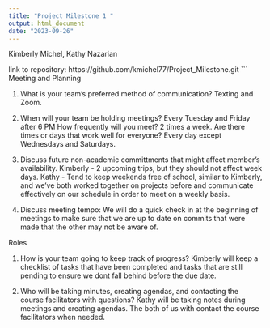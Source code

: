 ```yaml
---
title: "Project Milestone 1 "
output: html_document
date: "2023-09-26"
---
```


Kimberly Michel, Kathy Nazarian 

link to repository: https://github.com/kmichel77/Project_Milestone.git
```
Meeting and Planning 

1. What is your team's preferred method of communication? 
       Texting and Zoom. 

2. When will your team be holding meetings? 
       Every Tuesday and Friday after 6 PM 
  How frequently will you meet? 
      2 times a week. 
  Are there times or days that work well for everyone? 
      Every day except Wednesdays and Saturdays. 
  
3. Discuss future non-academic committments that might affect member's availability. 
      Kimberly - 2 upcoming trips, but they should not affect week days. 
       Kathy - Tend to keep weekends free of school, similar to Kimberly, and we've both worked together on projects before and communicate effectively on our schedule in order to meet on a weekly basis. 

4. Discuss meeting tempo: 
    We will do a quick check in at the beginning of meetings to make sure that we are up to date on commits that were made that the other may not be aware of. 
    
    
Roles 

1. How is your team going to keep track of progress? 
    Kimberly will keep a checklist of tasks that have been completed and tasks that are still pending to ensure we dont fall behind before the due date. 

2. Who will be taking minutes, creating agendas, and contacting the course facilitators with questions? 
    Kathy will be taking notes during meetings and creating agendas. The both of us with contact the course facilitators when needed.




